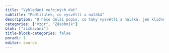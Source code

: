 ```yaml
---
title: "Vyhledání veřejných dat"
subtitle: "Podtitulek, co vysvětlí a naláká"
description: "O něco delší popis, co taky vysvětlí a naláká, jen klidně na celý řádek"
categories: ["Vzor", "Zásobník"]
blok: ["ziskavani"]
title-block-categories: false
poradi: 1
editor: source
---
```

